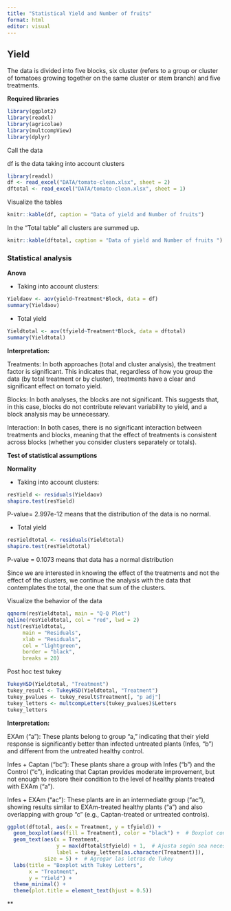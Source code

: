 ```yaml
---
title: "Statistical Yield and Number of fruits"
format: html
editor: visual
---
```


## Yield

The data is divided into five blocks, six cluster (refers to a group or cluster of tomatoes growing together on the same cluster or stem branch) and five treatments.

**Required libraries**

```r
library(ggplot2)
library(readxl)
library(agricolae)
library(multcompView)
library(dplyr)
```

Call the data

df is the data taking into account clusters

```r
library(readxl)
df <- read_excel("DATA/tomato-clean.xlsx", sheet = 2)
dftotal <- read_excel("DATA/tomato-clean.xlsx", sheet = 1)
```

Visualize the tables

```r
knitr::kable(df, caption = "Data of yield and Number of fruits")
```

In the "Total table" all clusters are summed up.

```r
knitr::kable(dftotal, caption = "Data of yield and Number of fruits ")
```

### Statistical analysis

**Anova**

-   Taking into account clusters:

```r
Yieldaov <- aov(yield~Treatment*Block, data = df)
summary(Yieldaov)
```

-   Total yield

```r
Yieldtotal <- aov(tfyield~Treatment*Block, data = dftotal)
summary(Yieldtotal)
```

**Interpretation:**

Treatments: In both approaches (total and cluster analysis), the treatment factor is significant. This indicates that, regardless of how you group the data (by total treatment or by cluster), treatments have a clear and significant effect on tomato yield.

Blocks: In both analyses, the blocks are not significant. This suggests that, in this case, blocks do not contribute relevant variability to yield, and a block analysis may be unnecessary.

Interaction: In both cases, there is no significant interaction between treatments and blocks, meaning that the effect of treatments is consistent across blocks (whether you consider clusters separately or totals).

**Test of statistical assumptions**

**Normality**

-   Taking into account clusters:

```r
resYield <- residuals(Yieldaov)
shapiro.test(resYield)
```

P-value= 2.997e-12 means that the distribution of the data is no normal.

-   Total yield

```r
resYieldtotal <- residuals(Yieldtotal)
shapiro.test(resYieldtotal)
```

P-value = 0.1073 means that data has a normal distribution

Since we are interested in knowing the effect of the treatments and not the effect of the clusters, we continue the analysis with the data that contemplates the total, the one that sum of the clusters.

Visualize the behavior of the data

```r
qqnorm(resYieldtotal, main = "Q-Q Plot")
qqline(resYieldtotal, col = "red", lwd = 2) 
hist(resYieldtotal,
     main = "Residuals",
     xlab = "Residuals", 
     col = "lightgreen", 
     border = "black",
     breaks = 20)

```

Post hoc test tukey

```r
TukeyHSD(Yieldtotal, "Treatment")
tukey_result <- TukeyHSD(Yieldtotal, "Treatment")
tukey_pvalues <- tukey_result$Treatment[, "p adj"]
tukey_letters <- multcompLetters(tukey_pvalues)$Letters
tukey_letters
```

**Interpretation:**

EXAm ("a"): These plants belong to group "a," indicating that their yield response is significantly better than infected untreated plants (Infes, "b") and different from the untreated healthy control.

Infes + Captan ("bc"): These plants share a group with Infes ("b") and the Control ("c"), indicating that Captan provides moderate improvement, but not enough to restore their condition to the level of healthy plants treated with EXAm ("a").

Infes + EXAm ("ac"): These plants are in an intermediate group ("ac"), showing results similar to EXAm-treated healthy plants ("a") and also overlapping with group "c" (e.g., Captan-treated or untreated controls).

```r
ggplot(dftotal, aes(x = Treatment, y = tfyield)) +
  geom_boxplot(aes(fill = Treatment), color = "black") +  # Boxplot con colores
  geom_text(aes(x = Treatment, 
                y = max(dftotal$tfyield) + 1,  # Ajusta según sea necesario
                label = tukey_letters[as.character(Treatment)]), 
            size = 5) +  # Agregar las letras de Tukey
  labs(title = "Boxplot with Tukey Letters",
       x = "Treatment",
       y = "Yield") +
  theme_minimal() +
  theme(plot.title = element_text(hjust = 0.5))
```

\*\*
